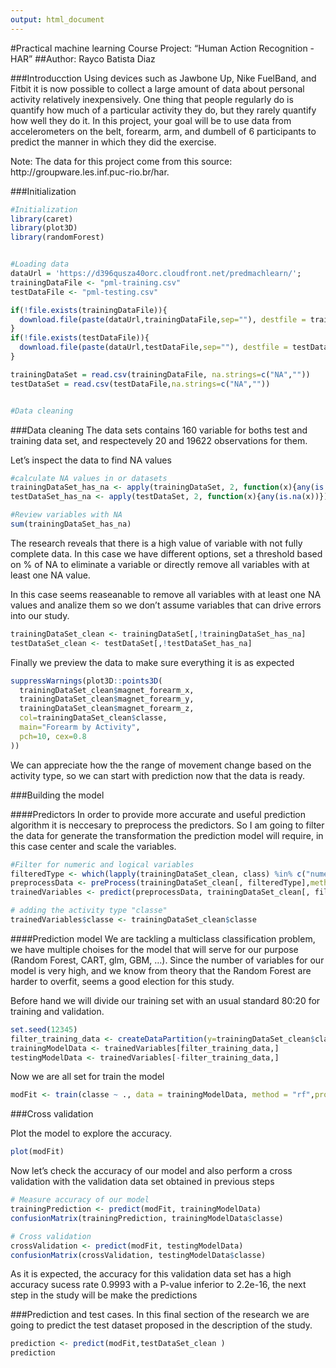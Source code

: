 ```yaml
---
output: html_document
---
```

 
#Practical machine learning Course Project: "Human Action Recognition - HAR"
##Author: Rayco Batista Diaz

###Introducction
Using devices such as Jawbone Up, Nike FuelBand, and Fitbit it is now possible to collect a large amount of data about personal activity relatively inexpensively. One thing that people regularly do is quantify how much of a particular activity they do, but they rarely quantify how well they do it. In this project, your goal will be to use data from accelerometers on the belt, forearm, arm, and dumbell of 6 participants to predict the manner in which they did the exercise.


Note: The data for this project come from this source: http://groupware.les.inf.puc-rio.br/har.


###Initialization
```r
#Initialization
library(caret)
library(plot3D)
library(randomForest)


#Loading data
dataUrl = 'https://d396qusza40orc.cloudfront.net/predmachlearn/';
trainingDataFile <- "pml-training.csv"
testDataFile <- "pml-testing.csv"

if(!file.exists(trainingDataFile)){
  download.file(paste(dataUrl,trainingDataFile,sep=""), destfile = trainingDataFile, method = "curl")
}
if(!file.exists(testDataFile)){
  download.file(paste(dataUrl,testDataFile,sep=""), destfile = testDataFile, method = "curl")
}

trainingDataSet = read.csv(trainingDataFile, na.strings=c("NA",""))
testDataSet = read.csv(testDataFile,na.strings=c("NA",""))


#Data cleaning


```


###Data cleaning
The data sets contains 160 variable for boths test and training data set, and respectevely 20 and 19622 observations for them.

Let's inspect the data to find NA values
```r
#calculate NA values in or datasets
trainingDataSet_has_na <- apply(trainingDataSet, 2, function(x){any(is.na(x))})
testDataSet_has_na <- apply(testDataSet, 2, function(x){any(is.na(x))})

#Review variables with NA
sum(trainingDataSet_has_na)

```
The research reveals that there is a high value of variable with not fully complete data. In this case we have different options, set a threshold based on % of NA to eliminate a variable or directly remove all variables with at least one NA value. 

In this case seems reaseanable to remove all variables with at least one NA values and analize them so we don't assume variables that can drive errors into our study.

```r
trainingDataSet_clean <- trainingDataSet[,!trainingDataSet_has_na]
testDataSet_clean <- testDataSet[,!testDataSet_has_na]
```

Finally we preview the data to make sure everything it is as expected

```r
suppressWarnings(plot3D::points3D(
  trainingDataSet_clean$magnet_forearm_x, 
  trainingDataSet_clean$magnet_forearm_y, 
  trainingDataSet_clean$magnet_forearm_z, 
  col=trainingDataSet_clean$classe,
  main="Forearm by Activity",
  pch=10, cex=0.8
))
```

We can appreciate how the the range of movement change based on the activity type, so we can start with prediction now that the data is ready.


###Building the model

####Predictors
In order to provide more accurate and useful prediction algorithm it is neccesary to preprocess the predictors. So I am going to filter the data for generate the transformation the prediction model will require, in this case center and scale the variables.

```r
#Filter for numeric and logical variables
filteredType <- which(lapply(trainingDataSet_clean, class) %in% c("numeric", "logical") ) 
preprocessData <- preProcess(trainingDataSet_clean[, filteredType],method=c("center","scale"))
trainedVariables <- predict(preprocessData, trainingDataSet_clean[, filteredType])

# adding the activity type "classe"
trainedVariables$classe <- trainingDataSet_clean$classe
```


####Prediction model
We are tackling a multiclass classification problem, we have multiple choises for the model that will serve for our purpose (Random Forest, CART, glm, GBM, ...). Since the number of variables for our model is very high, and we know from theory that the Random Forest are harder to overfit, seems a good election for this study.

Before hand we will divide our training set with an usual standard 80:20 for training and validation.  

```r
set.seed(12345)
filter_training_data <- createDataPartition(y=trainingDataSet_clean$classe,p=0.80, list=FALSE)
trainingModelData <- trainedVariables[filter_training_data,]
testingModelData <- trainedVariables[-filter_training_data,]
```

Now we are all set for train the model
```r
modFit <- train(classe ~ ., data = trainingModelData, method = "rf",prox=TRUE, allowParallel=TRUE, trControl=trainControl(method='cv'))
```


###Cross validation

Plot the model to explore the accuracy.
```r
plot(modFit)
```

Now let's check the accuracy of our model and also perform a cross validation with the validation data set obtained in previous steps
```r
# Measure accuracy of our model
trainingPrediction <- predict(modFit, trainingModelData)
confusionMatrix(trainingPrediction, trainingModelData$classe)
```

```r
# Cross validation
crossValidation <- predict(modFit, testingModelData)
confusionMatrix(crossValidation, testingModelData$classe)
```

As it is expected, the accuracy for this validation data set has a high accuracy sucess rate 0.9993 with a P-value inferior to 2.2e-16, the next step in the study will be make the predictions

###Prediction and test cases.
In this final section of the research we are going to predict the test dataset proposed in the description of the study.

```r
prediction <- predict(modFit,testDataSet_clean )
prediction
```


